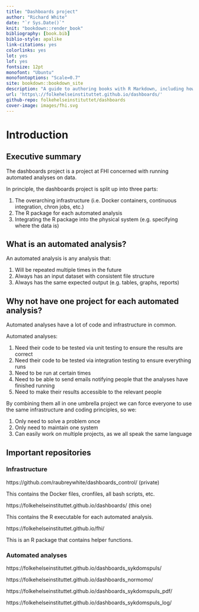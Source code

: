 ```yaml
--- 
title: "Dashboards project"
author: "Richard White"
date: "`r Sys.Date()`"
knit: "bookdown::render_book"
bibliography: [book.bib]
biblio-style: apalike
link-citations: yes
colorlinks: yes
lot: yes
lof: yes
fontsize: 12pt
monofont: "Ubuntu"
monofontoptions: "Scale=0.7"
site: bookdown::bookdown_site
description: "A guide to authoring books with R Markdown, including how to generate figures and tables, and insert cross-references, citations, HTML widgets, and Shiny apps in R Markdown. The book can be exported to HTML, PDF, and e-books (e.g. EPUB). The book style is customizable. You can easily write and preview the book in RStudio IDE or other editors, and host the book wherever you want (e.g. bookdown.org)."
url: 'https\://folkehelseinstituttet.github.io/dashboards/'
github-repo: folkehelseinstituttet/dashboards
cover-image: images/fhi.svg
---
```


# Introduction

## Executive summary

The dashboards project is a project at FHI concerned with running automated analyses on data.

In principle, the dashboards project is split up into three parts:

1. The overarching infrastructure (i.e. Docker containers, continuous integration, chron jobs, etc.)
2. The R package for each automated analysis
3. Integrating the R package into the physical system (e.g. specifying where the data is)

## What is an automated analysis?

An automated analysis is any analysis that:

1. Will be repeated multiple times in the future
2. Always has an input dataset with consistent file structure
3. Always has the same expected output (e.g. tables, graphs, reports)

## Why not have one project for each automated analysis?

Automated analyses have a lot of code and infrastructure in common.

Automated analyses:

1. Need their code to be tested via unit testing to ensure the results are correct
2. Need their code to be tested via integration testing to ensure everything runs
3. Need to be run at certain times
4. Need to be able to send emails notifying people that the analyses have finished running
5. Need to make their results accessible to the relevant people

By combining them all in one umbrella project we can force everyone to use the same infrastructure and coding principles, so we:

1. Only need to solve a problem once
2. Only need to maintain one system
3. Can easily work on multiple projects, as we all speak the same language

## Important repositories 

### Infrastructure

https://github.com/raubreywhite/dashboards_control/ (private)

This contains the Docker files, cronfiles, all bash scripts, etc.

https://folkehelseinstituttet.github.io/dashboards/ (this one)

This contains the R executable for each automated analysis.

https://folkehelseinstituttet.github.io/fhi/

This is an R package that contains helper functions.

### Automated analyses

https://folkehelseinstituttet.github.io/dashboards_sykdomspuls/

https://folkehelseinstituttet.github.io/dashboards_normomo/

https://folkehelseinstituttet.github.io/dashboards_sykdomspuls_pdf/

https://folkehelseinstituttet.github.io/dashboards_sykdomspuls_log/
